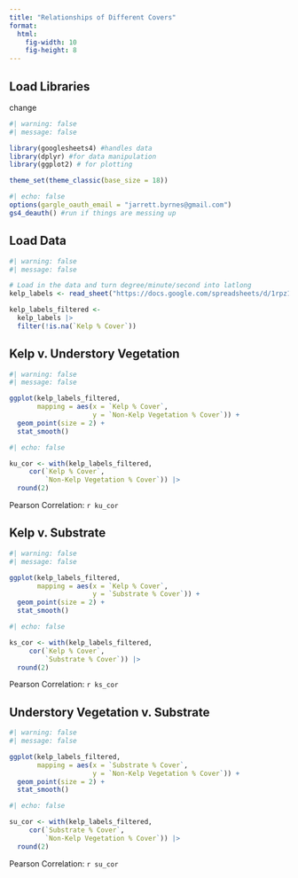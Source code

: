 ```yaml
---
title: "Relationships of Different Covers"
format: 
  html:
    fig-width: 10
    fig-height: 8
---
```



## Load Libraries

change

```r
#| warning: false
#| message: false

library(googlesheets4) #handles data
library(dplyr) #for data manipulation
library(ggplot2) # for plotting

theme_set(theme_classic(base_size = 18))
```


```r
#| echo: false
options(gargle_oauth_email = "jarrett.byrnes@gmail.com")
gs4_deauth() #run if things are messing up
```

## Load Data


```r
#| warning: false
#| message: false

# Load in the data and turn degree/minute/second into latlong
kelp_labels <- read_sheet("https://docs.google.com/spreadsheets/d/1rpz1wXdVTWC8lSkdoh4vjBuHYXUA7L86Qg1rVo_sOU4/")

kelp_labels_filtered <- 
  kelp_labels |>
  filter(!is.na(`Kelp % Cover`))
```

## Kelp v. Understory Vegetation

```r
#| warning: false
#| message: false

ggplot(kelp_labels_filtered,
       mapping = aes(x = `Kelp % Cover`,
                     y = `Non-Kelp Vegetation % Cover`)) +
  geom_point(size = 2) +
  stat_smooth()
```

```r
#| echo: false

ku_cor <- with(kelp_labels_filtered,
     cor(`Kelp % Cover`,
         `Non-Kelp Vegetation % Cover`)) |>
  round(2)
```

Pearson Correlation: `r ku_cor`

## Kelp v. Substrate


```r
#| warning: false
#| message: false

ggplot(kelp_labels_filtered,
       mapping = aes(x = `Kelp % Cover`,
                     y = `Substrate % Cover`)) +
  geom_point(size = 2) +
  stat_smooth()
```

```r
#| echo: false

ks_cor <- with(kelp_labels_filtered,
     cor(`Kelp % Cover`,
         `Substrate % Cover`)) |>
  round(2)
```

Pearson Correlation: `r ks_cor`

## Understory Vegetation v. Substrate


```r
#| warning: false
#| message: false

ggplot(kelp_labels_filtered,
       mapping = aes(x = `Substrate % Cover`,
                     y = `Non-Kelp Vegetation % Cover`)) +
  geom_point(size = 2) +
  stat_smooth()
```

```r
#| echo: false

su_cor <- with(kelp_labels_filtered,
     cor(`Substrate % Cover`,
         `Non-Kelp Vegetation % Cover`)) |>
  round(2)
```

Pearson Correlation: `r su_cor`
